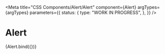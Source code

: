 
<Meta
  title="CSS Components/Alert/Alert"
  component={Alert}
  argTypes={argTypes}
  parameters={{
    status: {
      type: "WORK IN PROGRESS",
    },
  }}
/>

# Alert

<Canvas>
  <Story name="Alert" args={defaultArgs}>
    {Alert.bind({})}
  </Story>
</Canvas>

<ArgsTable story="Alert" />

